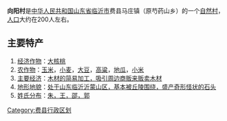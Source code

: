 {{unreferenced|time=2016-02-01T07:32:17+00:00}}
'''向阳村'''是[[中华人民共和国|中华人民共和国]][[山东省|山东省]][[临沂市|临沂市]]费县马庄镇（原芍药山乡）的一个[[自然村|自然村]]，[[人口|人口]]大约在200人左右。
== 主要特产 ==
#[[经济作物|经济作物]]：[[核桃|大核桃]]
#[[农作物|农作物]]：[[玉米|玉米]]，[[小麦|小麦]]，[[大豆|大豆]]，[[高粱|高粱]]，[[地瓜|地瓜]]，[[小米|小米]]
#[[主要经济|主要经济]]：[[木材的简易加工，吸引周边商贩来贩卖木材|木材的简易加工，吸引周边商贩来贩卖木材]]
#[[地形地貌|地形地貌]]：[[处于山东临沂沂蒙山区，基本被丘陵围绕，盛产奇形怪状的石头|处于山东临沂沂蒙山区，基本被丘陵围绕，盛产奇形怪状的石头]]
#[[姓氏分布|姓氏分布]]：[[朱，王，邵，郭|朱，王，邵，郭]]
{{行政区划小作品}}

[[Category:费县行政区划|Category:费县行政区划]]